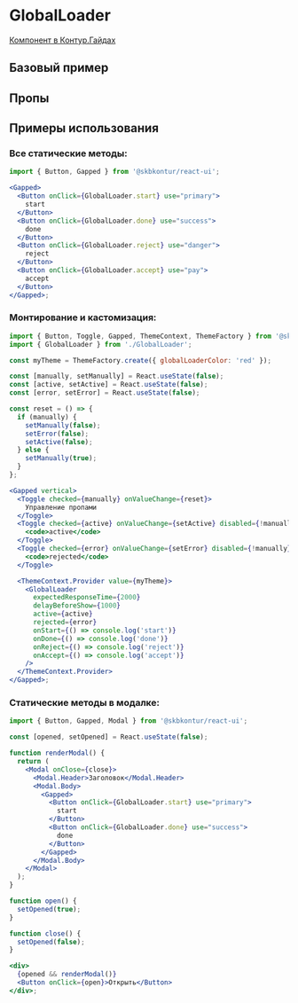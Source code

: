 
<Meta of={GlobalLoaderStories} />

# GlobalLoader

[Компонент в Контур.Гайдах](https://guides.kontur.ru/components/progress-indicators/global-loader/)

<Description />

## Базовый пример

<Primary />

## Пропы

<Controls />

## Примеры использования

### Все статические методы:

```jsx harmony
import { Button, Gapped } from '@skbkontur/react-ui';

<Gapped>
  <Button onClick={GlobalLoader.start} use="primary">
    start
  </Button>
  <Button onClick={GlobalLoader.done} use="success">
    done
  </Button>
  <Button onClick={GlobalLoader.reject} use="danger">
    reject
  </Button>
  <Button onClick={GlobalLoader.accept} use="pay">
    accept
  </Button>
</Gapped>;
```

### Монтирование и кастомизация:

```jsx harmony
import { Button, Toggle, Gapped, ThemeContext, ThemeFactory } from '@skbkontur/react-ui';
import { GlobalLoader } from './GlobalLoader';

const myTheme = ThemeFactory.create({ globalLoaderColor: 'red' });

const [manually, setManually] = React.useState(false);
const [active, setActive] = React.useState(false);
const [error, setError] = React.useState(false);

const reset = () => {
  if (manually) {
    setManually(false);
    setError(false);
    setActive(false);
  } else {
    setManually(true);
  }
};

<Gapped vertical>
  <Toggle checked={manually} onValueChange={reset}>
    Управление пропами
  </Toggle>
  <Toggle checked={active} onValueChange={setActive} disabled={!manually}>
    <code>active</code>
  </Toggle>
  <Toggle checked={error} onValueChange={setError} disabled={!manually}>
    <code>rejected</code>
  </Toggle>

  <ThemeContext.Provider value={myTheme}>
    <GlobalLoader
      expectedResponseTime={2000}
      delayBeforeShow={1000}
      active={active}
      rejected={error}
      onStart={() => console.log('start')}
      onDone={() => console.log('done')}
      onReject={() => console.log('reject')}
      onAccept={() => console.log('accept')}
    />
  </ThemeContext.Provider>
</Gapped>;
```

### Статические методы в модалке:

```jsx harmony
import { Button, Gapped, Modal } from '@skbkontur/react-ui';

const [opened, setOpened] = React.useState(false);

function renderModal() {
  return (
    <Modal onClose={close}>
      <Modal.Header>Заголовок</Modal.Header>
      <Modal.Body>
        <Gapped>
          <Button onClick={GlobalLoader.start} use="primary">
            start
          </Button>
          <Button onClick={GlobalLoader.done} use="success">
            done
          </Button>
        </Gapped>
      </Modal.Body>
    </Modal>
  );
}

function open() {
  setOpened(true);
}

function close() {
  setOpened(false);
}

<div>
  {opened && renderModal()}
  <Button onClick={open}>Открыть</Button>
</div>;
```
